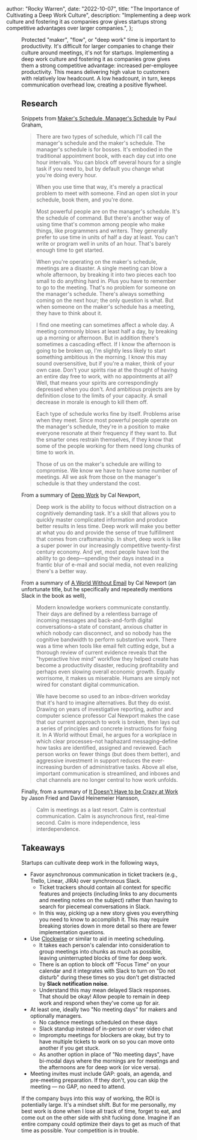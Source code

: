 
  author: "Rocky Warren",
  date: "2022-10-07",
  title: "The Importance of Cultivating a Deep Work Culture",
  description:
    "Implementing a deep work culture and fostering it as companies grow gives startups strong competitive advantages over larger companies.",
};


<Figure alt="Person working." src={deepWork} />

Protected "maker", "flow", or "deep work" time is important to productivity. It's difficult for larger companies to change their culture around meetings, it's not for startups. Implementing a deep work culture and fostering it as companies grow gives them a strong competitive advantage: increased per-employee productivity. This means delivering high value to customers with relatively low headcount. A low headcount, in turn, keeps communication overhead low, creating a positive flywheel.

## Research

Snippets from [Maker's Schedule, Manager's Schedule](http://www.paulgraham.com/makersschedule.html) by Paul Graham,

> There are two types of schedule, which I'll call the manager's schedule and the maker's schedule. The manager's schedule is for bosses. It's embodied in the traditional appointment book, with each day cut into one hour intervals. You can block off several hours for a single task if you need to, but by default you change what you're doing every hour.

> When you use time that way, it's merely a practical problem to meet with someone. Find an open slot in your schedule, book them, and you're done.

> Most powerful people are on the manager's schedule. It's the schedule of command. But there's another way of using time that's common among people who make things, like programmers and writers. They generally prefer to use time in units of half a day at least. You can't write or program well in units of an hour. That's barely enough time to get started.

> When you're operating on the maker's schedule, meetings are a disaster. A single meeting can blow a whole afternoon, by breaking it into two pieces each too small to do anything hard in. Plus you have to remember to go to the meeting. That's no problem for someone on the manager's schedule. There's always something coming on the next hour; the only question is what. But when someone on the maker's schedule has a meeting, they have to think about it.

> I find one meeting can sometimes affect a whole day. A meeting commonly blows at least half a day, by breaking up a morning or afternoon. But in addition there's sometimes a cascading effect. If I know the afternoon is going to be broken up, I'm slightly less likely to start something ambitious in the morning. I know this may sound oversensitive, but if you're a maker, think of your own case. Don't your spirits rise at the thought of having an entire day free to work, with no appointments at all? Well, that means your spirits are correspondingly depressed when you don't. And ambitious projects are by definition close to the limits of your capacity. A small decrease in morale is enough to kill them off.

> Each type of schedule works fine by itself. Problems arise when they meet. Since most powerful people operate on the manager's schedule, they're in a position to make everyone resonate at their frequency if they want to. But the smarter ones restrain themselves, if they know that some of the people working for them need long
> chunks of time to work in.

> Those of us on the maker's schedule are willing to compromise. We know we have to have some number of meetings. All we ask from those on the manager's schedule is that they understand the cost.

From a summary of [Deep Work](https://www.calnewport.com/books/deep-work/) by Cal Newport,

> Deep work is the ability to focus without distraction on a cognitively demanding task. It's a skill that allows you to quickly master complicated information and produce better results in less time. Deep work will make you better at what you do and provide the sense of true fulfillment that comes from craftsmanship. In short, deep work is like a super power in our increasingly competitive twenty-first century economy. And yet, most people have lost the ability to go deep—spending their days instead in a frantic blur of e-mail and social media, not even realizing there's a better way.

From a summary of [A World Without Email](https://www.calnewport.com/books/a-world-without-email/) by Cal Newport (an unfortunate title, but he specifically and repeatedly mentions Slack in the book as well),

> Modern knowledge workers communicate constantly. Their days are defined by a relentless barrage of incoming messages and back-and-forth digital conversations–a state of constant, anxious chatter in which nobody can disconnect, and so nobody has the cognitive bandwidth to perform substantive work. There was a time when tools like email felt cutting edge, but a thorough review of current evidence reveals that the "hyperactive hive mind" workflow they helped create has become a productivity disaster, reducing profitability and perhaps even slowing overall economic growth. Equally worrisome, it makes us miserable. Humans are simply not wired for constant digital communication.

> We have become so used to an inbox-driven workday that it's hard to imagine alternatives. But they do exist. Drawing on years of investigative reporting, author and computer science professor Cal Newport makes the case that our current approach to work is broken, then lays out a series of principles and concrete instructions for fixing it. In A World without Email, he argues for a workplace in which clear processes–not haphazard messaging–define how tasks are identified, assigned and reviewed. Each person works on fewer things (but does them better), and aggressive investment in support reduces the ever-increasing burden of administrative tasks. Above all else, important communication is streamlined, and inboxes and chat channels are no longer central to how work unfolds.

Finally, from a summary of [It Doesn't Have to be Crazy at Work](https://37signals.com/books/#calm) by Jason Fried and David Heinemeier Hansson,

> Calm is meetings as a last resort.
> Calm is contextual communication.
> Calm is asynchronous first, real-time second.
> Calm is more independence, less interdependence.

## Takeaways

Startups can cultivate deep work in the following ways,

- Favor asynchronous communication in ticket trackers (e.g., Trello, Linear, JIRA) over synchronous Slack.
  - Ticket trackers should contain all context for specific features and projects (including links to any documents and meeting notes on the subject) rather than having to search for piecemeal conversations in Slack.
  - In this way, picking up a new story gives you everything you need to know to accomplish it. This may require breaking stories down in more detail so there are fewer implementation questions.
- Use [Clockwise](https://www.getclockwise.com/) or similar to aid in meeting scheduling.
  - It takes each person's calendar into consideration to group meetings into chunks as much as possible, leaving uninterrupted blocks of time for deep work.
  - There is an option to block off "Focus Time" on your calendar and it integrates with Slack to turn on "Do not disturb" during these times so you don't get distracted by **Slack notification noise**.
  - Understand this may mean delayed Slack responses. That should be okay! Allow people to remain in deep work and respond when they've come up for air.
- At least one, ideally two "No meeting days" for makers and optionally managers.
  - No cadence meetings scheduled on these days
  - Slack standup instead of in-person or over video chat
  - Impromptu meetings for blockers are okay, but try to have multiple tickets to work on so you can move onto another if you get stuck.
  - As another option in place of "No meeting days", have bi-modal days where the mornings are for meetings and the afternoons are for deep work (or vice versa).
- Meeting invites must include GAP: goals, an agenda, and pre-meeting preparation. If they don't, you can skip the meeting — no GAP, no need to attend.

If the company buys into this way of working, the ROI is potentially large. It's a mindset shift. But for me personally, my best work is done when I lose all track of time, forget to eat, and come out on the other side with shit fucking done. Imagine if an entire company could optimize their days to get as much of that time as possible. Your competition is in trouble.
